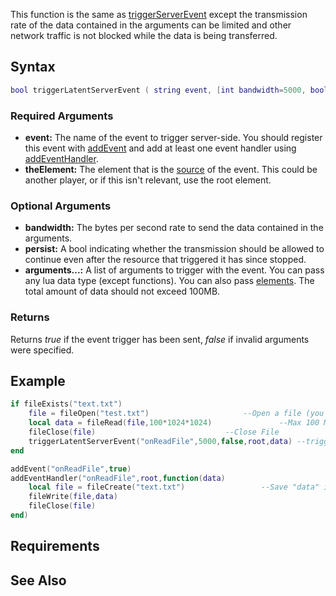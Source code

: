
{{Client function}}
This function is the same as [[/triggerServerEvent.md|triggerServerEvent]] except the transmission rate of the data contained in the arguments can be limited and other network traffic is not blocked while the data is being transferred.

==Syntax== 
<syntaxhighlight lang="lua">
bool triggerLatentServerEvent ( string event, [int bandwidth=5000, bool persist=false,] element theElement, [arguments...] )
</syntaxhighlight> 

===Required Arguments=== 
*'''event:''' The name of the event to trigger server-side. You should register this event with [[/addEvent.md|addEvent]] and add at least one event handler using [[/addEventHandler.md|addEventHandler]].
*'''theElement:''' The element that is the [[/Event_system#Event_handlers.md|source]] of the event. This could be another player, or if this isn't relevant, use the root element.

===Optional Arguments=== 
*'''bandwidth:''' The bytes per second rate to send the data contained in the arguments.
*'''persist:''' A bool indicating whether the transmission should be allowed to continue even after the resource that triggered it has since stopped.
*'''arguments...:''' A list of arguments to trigger with the event. You can pass any lua data type (except functions). You can also pass [[/element.md|element]]s. The total amount of data should not exceed 100MB. 

===Returns===
Returns ''true'' if the event trigger has been sent, ''false'' if invalid arguments were specified.

==Example== 
<section name="Client" class="client" show="true">
<syntaxhighlight lang="lua">
if fileExists("text.txt")
	file = fileOpen("test.txt")						--Open a file (you can create it yourself).
	local data = fileRead(file,100*1024*1024)				--Max 100 MB
	fileClose(file)								--Close File
	triggerLatentServerEvent("onReadFile",5000,false,root,data)	--trigger
end
</syntaxhighlight>
</section>
<section name="Server" class="server" show="true">
<syntaxhighlight lang="lua">
addEvent("onReadFile",true)
addEventHandler("onReadFile",root,function(data)
	local file = fileCreate("text.txt")					--Save "data" into "text.txt"
	fileWrite(file,data)
	fileClose(file)
end)

</syntaxhighlight>
</section>

==Requirements==
{{Requirements|n/a|1.3.0-9.03772|}}

==See Also==
{{Client_event_functions}}